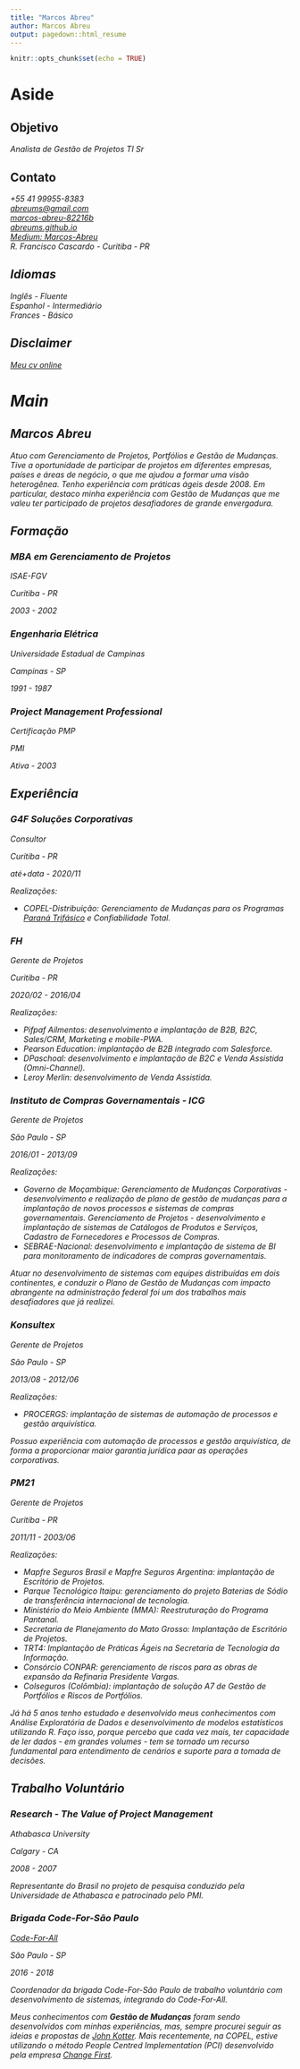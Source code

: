```yaml
---
title: "Marcos Abreu"
author: Marcos Abreu
output: pagedown::html_resume
---
```


```r
knitr::opts_chunk$set(echo = TRUE)
```

Aside
========================================================

Objetivo
--------------------------------------------------------

*Analista de Gestão de Projetos TI Sr*


Contato
--------------------------------------------------------

<i class="fa fa-mobile"/>  +55 41 99955-8383     
<i class="far fa-envelope"/> [abreums@gmail.com](mailto:abreums@gmail.com)     
<i class="fa fa-linkedin"/> [marcos-abreu-82216b](http://linkedin.com/in/marcos-abreu-82216b)     
<i class="fa fa-github"/>  [abreums.github.io](https://abreums.github.io)    
<i class="fab fa-medium-m"></i> [Medium: Marcos-Abreu](https://abreums.medium.com/about)    
<i class="fas fa-home"></i>  R. Francisco Cascardo - Curitiba - PR         

Idiomas
--------------------------------------------------------

<i class="fa fa-globe-americas"/>  Inglês - Fluente    
<i class="fa fa-globe-americas"/>  Espanhol - Intermediário    
<i class="fa fa-globe-americas"/>  Frances - Básico    


Disclaimer
--------------------------------------------------------

[Meu cv online](https://github.com/abreums/cv/marcos_abreu.pdf)


Main
========================================================

Marcos Abreu {#title}
--------------------------------------------------------

Atuo com Gerenciamento de Projetos, Portfólios e Gestão de Mudanças. Tive a oportunidade de participar de projetos em diferentes empresas, países e áreas de negócio, o que me ajudou a formar uma visão heterogênea. Tenho experiência com práticas ágeis desde 2008. Em particular, destaco minha experiência com Gestão de Mudanças que me valeu ter participado de projetos desafiadores de grande envergadura.



Formação {data-icon=graduation-cap}
-------------------------------------------------------

### MBA em Gerenciamento de Projetos    

ISAE-FGV

Curitiba - PR    

2003 - 2002    

### Engenharia Elétrica

Universidade Estadual de Campinas

Campinas - SP    

1991 - 1987   

### _Project Management Professional_

Certificação PMP

PMI    

Ativa - 2003   



Experiência {data-icon=briefcase}
--------------------------------------------------------

### G4F Soluções Corporativas

Consultor 

Curitiba - PR

até+data - 2020/11
    
    
Realizações:    
    
- COPEL-Distribuição: *Gerenciamento de Mudanças* para os Programas [Paraná Trifásico](https://www.youtube.com/watch?v=_BCvrXCLxl8&t=4s) e Confiabilidade Total.    

### FH 

Gerente de Projetos

Curitiba - PR

2020/02 - 2016/04
    
    
Realizações:    
    
- Pifpaf Ailmentos: desenvolvimento e implantação de B2B, B2C, Sales/CRM, Marketing e mobile-PWA.    
- Pearson Education: implantação de B2B integrado com Salesforce.     
- DPaschoal: desenvolvimento e implantação de B2C e Venda Assistida (_Omni-Channel_).     
- Leroy Merlin: desenvolvimento de Venda Assistida.   

### Instituto de Compras Governamentais - ICG

Gerente de Projetos 

São Paulo - SP

2016/01 - 2013/09
    
    
Realizações:    
    
- Governo de Moçambique: *Gerenciamento de Mudanças Corporativas* - desenvolvimento e realização de plano de gestão de mudanças para a implantação de novos processos e sistemas de compras governamentais. *Gerenciamento de Projetos* - desenvolvimento e implantação de sistemas de Catálogos de Produtos e Serviços, Cadastro de Fornecedores e Processos de Compras.    
- SEBRAE-Nacional: desenvolvimento e implantação de *sistema de BI* para monitoramento de indicadores de compras governamentais.    

::: aside    
Atuar no desenvolvimento de sistemas com equipes distribuídas em dois continentes, e conduzir o Plano de Gestão de Mudanças com impacto abrangente na administração federal foi um dos trabalhos mais desafiadores que já realizei.    
:::     


### Konsultex

Gerente de Projetos 

São Paulo - SP

2013/08 - 2012/06
    
    
Realizações:    
    
- PROCERGS: implantação de sistemas de automação de processos e gestão arquivística.

::: aside    
Possuo experiência com automação de processos e gestão arquivística, de forma a proporcionar maior garantia jurídica paar as operações corporativas.    
:::     

### PM21

Gerente de Projetos 

Curitiba - PR

2011/11 - 2003/06    
    
    
Realizações:    
    
- Mapfre Seguros Brasil e Mapfre Seguros Argentina: implantação de Escritório de Projetos.   
- Parque Tecnológico Itaipu: gerenciamento do projeto Baterias de Sódio de transferência internacional de tecnologia.    
- Ministério do Meio Ambiente (MMA): Reestruturação do Programa Pantanal.    
- Secretaria de Planejamento do Mato Grosso: Implantação de Escritório de Projetos.    
- TRT4: Implantação de Práticas Ágeis na Secretaria de Tecnologia da Informação.   
- Consórcio CONPAR: gerenciamento de *riscos* para as obras de expansão da Refinaria Presidente Vargas.
- Colseguros (<bold>Colômbia</b>): implantação de solução A7 de Gestão de Portfólios e Riscos de Portfólios.


::: aside    
Já há 5 anos tenho estudado e desenvolvido meus conhecimentos com Análise Exploratória de Dados e desenvolvimento de modelos estatísticos utilizando R. Faço isso, porque percebo que cada vez mais, ter capacidade de ler dados - em grandes volumes - tem se tornado um recurso fundamental para entendimento de cenários e suporte para a tomada de decisões.    
:::     


Trabalho Voluntário {data-icon=chalkboard-teacher}
--------------------------------------------------------

### Research - The Value of Project Management

Athabasca University

Calgary - CA

2008 - 2007
    
Representante do Brasil no projeto de pesquisa conduzido pela Universidade de Athabasca e patrocinado pelo PMI.

### Brigada Code-For-São Paulo

[Code-For-All](https://codeforall.org/)

São Paulo - SP

2016 - 2018
    
Coordenador da brigada Code-For-São Paulo de trabalho voluntário com desenvolvimento de sistemas, integrando do Code-For-All.


::: aside    
Meus conhecimentos com <strong>Gestão de Mudanças</strong> foram sendo desenvolvidos com minhas experiências, mas, sempre procurei seguir as ideias e propostas de [John Kotter](https://en.wikipedia.org/wiki/John_Kotter). Mais recentemente, na COPEL, estive utilizando o método *People Centred Implementation* (PCI) desenvolvido pela empresa [Change First](https://www.changefirst.com/).   
:::     



